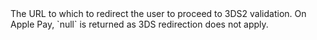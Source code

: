   
<ParamField body="SecureModeRedirectURL" type="string">  
<MaxLength255Characters />     
The URL to which to redirect the user to proceed to 3DS2 validation. On Apple Pay, `null` is returned as 3DS redirection does not apply.  
</ParamField>